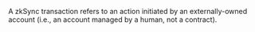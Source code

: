 A zkSync transaction refers to an action initiated by an externally-owned account (i.e., an account managed by a human, not a contract).
